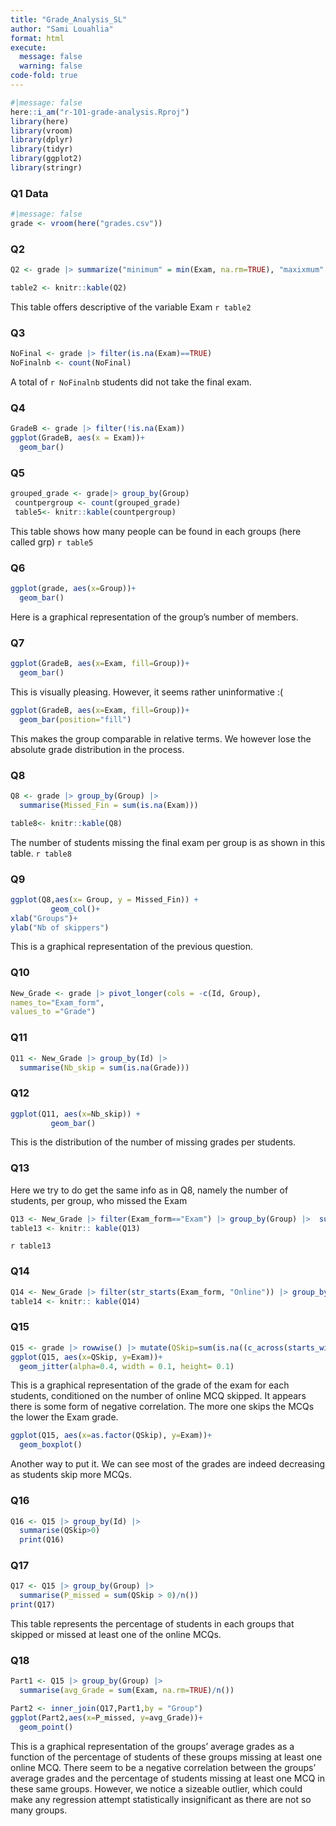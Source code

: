 ```yaml
---
title: "Grade_Analysis_SL"
author: "Sami Louahlia"
format: html
execute: 
  message: false
  warning: false
code-fold: true
---
```

```r
#|message: false
here::i_am("r-101-grade-analysis.Rproj")
library(here)
library(vroom)
library(dplyr)
library(tidyr)
library(ggplot2)
library(stringr)
```

### Q1 Data
```r
#|message: false
grade <- vroom(here("grades.csv"))
```
### Q2 
```r
Q2 <- grade |> summarize("minimum" = min(Exam, na.rm=TRUE), "maxixmum" = max(Exam, na.rm=TRUE), "median" = median(Exam, na.rm=TRUE), "mean" = mean(Exam, na.rm=TRUE))

table2 <- knitr::kable(Q2)
```
This table offers descriptive of the variable Exam
`r table2`

### Q3 
```r
NoFinal <- grade |> filter(is.na(Exam)==TRUE)
NoFinalnb <- count(NoFinal)
```
A total of `r NoFinalnb` students did not take the final exam.

### Q4 
```r
GradeB <- grade |> filter(!is.na(Exam))
ggplot(GradeB, aes(x = Exam))+
  geom_bar()

```

### Q5 
```r
grouped_grade <- grade|> group_by(Group)
 countpergroup <- count(grouped_grade)
 table5<- knitr::kable(countpergroup)
```
This table shows how many people can be found in each groups (here called grp)
`r table5`

### Q6
```r
ggplot(grade, aes(x=Group))+
  geom_bar()
```
Here is a graphical representation of the group's number of members.

### Q7
```r
ggplot(GradeB, aes(x=Exam, fill=Group))+
  geom_bar()
```
This is visually pleasing. However, it seems rather uninformative :(
```r
ggplot(GradeB, aes(x=Exam, fill=Group))+
  geom_bar(position="fill")
```
This makes the group comparable in relative terms. We however lose the absolute grade distribution in the process.

### Q8
```r
Q8 <- grade |> group_by(Group) |>
  summarise(Missed_Fin = sum(is.na(Exam)))

table8<- knitr::kable(Q8)
```

The number of students missing the final exam per group is as shown in this table.
`r table8`

### Q9
```r
ggplot(Q8,aes(x= Group, y = Missed_Fin)) +
         geom_col()+
xlab("Groups")+
ylab("Nb of skippers")
```

This is a graphical representation of the previous question. 

### Q10 

```r
New_Grade <- grade |> pivot_longer(cols = -c(Id, Group),
names_to="Exam_form",
values_to ="Grade")
```

### Q11

```r
Q11 <- New_Grade |> group_by(Id) |>
  summarise(Nb_skip = sum(is.na(Grade)))

```

### Q12

```r
ggplot(Q11, aes(x=Nb_skip)) +
         geom_bar()
```

This is the distribution of the number of missing grades per students. 

### Q13
Here we try to do get the same info as in Q8, namely the number of students, per group, who missed the Exam

```r
Q13 <- New_Grade |> filter(Exam_form=="Exam") |> group_by(Group) |>  summarise(Missed_tests = sum(is.na(Grade)))
table13 <- knitr:: kable(Q13)
```
`r table13`

### Q14

```r
Q14 <- New_Grade |> filter(str_starts(Exam_form, "Online")) |> group_by(Id) |>  summarise(Missed_OMCQ = sum(is.na(Grade)))
table14 <- knitr:: kable(Q14)
```

### Q15

```r
Q15 <- grade |> rowwise() |> mutate(QSkip=sum(is.na((c_across(starts_with("Online"))))))
ggplot(Q15, aes(x=QSkip, y=Exam))+
  geom_jitter(alpha=0.4, width = 0.1, height= 0.1)
```

This is a graphical representation of the grade of the exam for each students, conditioned on the number of online MCQ skipped. It appears there is some form of negative correlation. The more one skips the MCQs the lower the Exam grade.

```r

ggplot(Q15, aes(x=as.factor(QSkip), y=Exam))+
  geom_boxplot()
```
Another way to put it. We can see most of the grades are indeed decreasing as students skip more MCQs.

### Q16

```r
Q16 <- Q15 |> group_by(Id) |>
  summarise(QSkip>0)
  print(Q16)
```

### Q17 
```r
Q17 <- Q15 |> group_by(Group) |>
  summarise(P_missed = sum(QSkip > 0)/n())
print(Q17)
```
This table represents the percentage of students in each groups that skipped or missed at least one of the online MCQs.

### Q18

```r
Part1 <- Q15 |> group_by(Group) |>
  summarise(avg_Grade = sum(Exam, na.rm=TRUE)/n())
```
```r
Part2 <- inner_join(Q17,Part1,by = "Group")
ggplot(Part2,aes(x=P_missed, y=avg_Grade))+
  geom_point()
```
This is a graphical representation of the groups' average grades as a function of the percentage of students of these groups missing at least one online MCQ. There seem to be a negative correlation between the groups' average grades and the percentage of students missing at least one MCQ in these same groups. However, we notice a sizeable outlier, which could make any regression attempt statistically insignificant as there are not so many groups.


